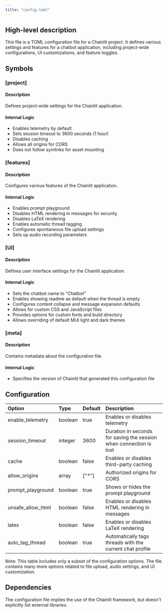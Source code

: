 ```yaml
---
title: "config.toml"
---
```


## High-level description
This file is a TOML configuration file for a Chainlit project. It defines various settings and features for a chatbot application, including project-wide configurations, UI customizations, and feature toggles.

## Symbols

### [project]
#### Description
Defines project-wide settings for the Chainlit application.

#### Internal Logic
- Enables telemetry by default
- Sets session timeout to 3600 seconds (1 hour)
- Disables caching
- Allows all origins for CORS
- Does not follow symlinks for asset mounting

### [features]
#### Description
Configures various features of the Chainlit application.

#### Internal Logic
- Enables prompt playground
- Disables HTML rendering in messages for security
- Disables LaTeX rendering
- Enables automatic thread tagging
- Configures spontaneous file upload settings
- Sets up audio recording parameters

### [UI]
#### Description
Defines user interface settings for the Chainlit application.

#### Internal Logic
- Sets the chatbot name to "Chatbot"
- Enables showing readme as default when the thread is empty
- Configures content collapse and message expansion defaults
- Allows for custom CSS and JavaScript files
- Provides options for custom fonts and build directory
- Allows overriding of default MUI light and dark themes

### [meta]
#### Description
Contains metadata about the configuration file.

#### Internal Logic
- Specifies the version of Chainlit that generated this configuration file

## Configuration
| Option | Type | Default | Description |
|:-------|:-----|:--------|:------------|
| enable_telemetry | boolean | true | Enables or disables telemetry |
| session_timeout | integer | 3600 | Duration in seconds for saving the session when connection is lost |
| cache | boolean | false | Enables or disables third-party caching |
| allow_origins | array | ["*"] | Authorized origins for CORS |
| prompt_playground | boolean | true | Shows or hides the prompt playground |
| unsafe_allow_html | boolean | false | Enables or disables HTML rendering in messages |
| latex | boolean | false | Enables or disables LaTeX rendering |
| auto_tag_thread | boolean | true | Automatically tags threads with the current chat profile |

Note: This table includes only a subset of the configuration options. The file contains many more options related to file upload, audio settings, and UI customization.

## Dependencies
The configuration file implies the use of the Chainlit framework, but doesn't explicitly list external libraries.